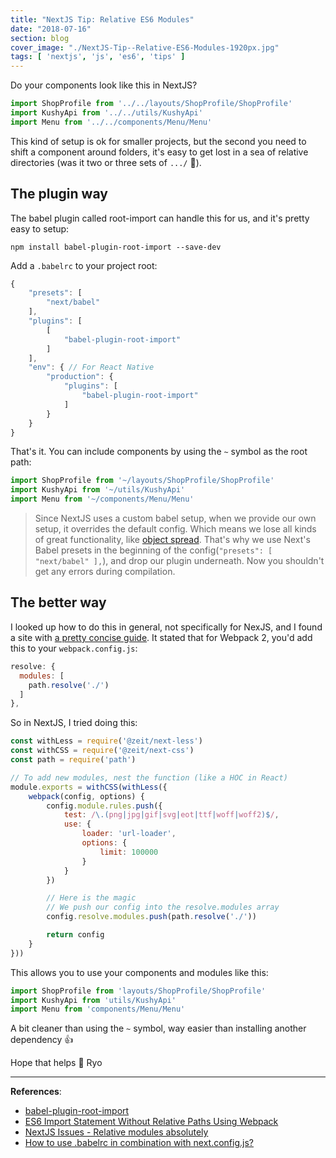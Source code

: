 ```yaml
---
title: "NextJS Tip: Relative ES6 Modules"
date: "2018-07-16"
section: blog
cover_image: "./NextJS-Tip--Relative-ES6-Modules-1920px.jpg"
tags: [ 'nextjs', 'js', 'es6', 'tips' ]
---
```


Do your components look like this in NextJS?

```js
import ShopProfile from '../../layouts/ShopProfile/ShopProfile'
import KushyApi from '../../utils/KushyApi'
import Menu from '../../components/Menu/Menu'
```

This kind of setup is ok for smaller projects, but the second you need to shift a component around folders, it's easy to get lost in a sea of relative directories (was it two or three sets of `.../` 🤔).

## The plugin way

The babel plugin called root-import can handle this for us, and it's pretty easy to setup:

`npm install babel-plugin-root-import --save-dev`

Add a `.babelrc` to your project root:

```js
{
    "presets": [
        "next/babel"
    ],
    "plugins": [
        [
            "babel-plugin-root-import"
        ]
    ],
    "env": { // For React Native
        "production": {
            "plugins": [
                "babel-plugin-root-import"
            ]
        }
    }
}
```

That's it. You can include components by using the `~` symbol as the root path:

```js
import ShopProfile from '~/layouts/ShopProfile/ShopProfile'
import KushyApi from '~/utils/KushyApi'
import Menu from '~/components/Menu/Menu'
```

> Since NextJS uses a custom babel setup, when we provide our own setup, it overrides the default config. Which means we lose all kinds of great functionality, like [object spread](https://babeljs.io/docs/en/babel-plugin-transform-object-rest-spread/). That's why we use Next's Babel presets in the beginning of the config(`"presets": [ "next/babel" ],`), and drop our plugin underneath. Now you shouldn't get any errors during compilation.

## The better way

I looked up how to do this in general, not specifically for NexJS, and I found a site with [a pretty concise guide](https://moduscreate.com/blog/es6-es2015-import-no-relative-path-webpack/). It stated that for Webpack 2, you'd add this to your `webpack.config.js`:

```js
resolve: {
  modules: [
    path.resolve('./')
  ]
},
```

So in NextJS, I tried doing this:

```js
const withLess = require('@zeit/next-less')
const withCSS = require('@zeit/next-css')
const path = require('path')

// To add new modules, nest the function (like a HOC in React)
module.exports = withCSS(withLess({
    webpack(config, options) {
        config.module.rules.push({
            test: /\.(png|jpg|gif|svg|eot|ttf|woff|woff2)$/,
            use: {
                loader: 'url-loader',
                options: {
                    limit: 100000
                }
            }
        })

        // Here is the magic
        // We push our config into the resolve.modules array
        config.resolve.modules.push(path.resolve('./'))

        return config
    }
}))
```

This allows you to use your components and modules like this:


```js
import ShopProfile from 'layouts/ShopProfile/ShopProfile'
import KushyApi from 'utils/KushyApi'
import Menu from 'components/Menu/Menu'
```

A bit cleaner than using the `~` symbol, way easier than installing another dependency 👍

Hope that helps 🍻
Ryo

***

**References**:

* [babel-plugin-root-import](https://github.com/entwicklerstube/babel-plugin-root-import#readme)
* [ES6 Import Statement Without Relative Paths Using Webpack](https://moduscreate.com/blog/es6-es2015-import-no-relative-path-webpack/)
* [NextJS Issues - Relative modules absolutely](https://github.com/zeit/next.js/issues/342)
* [How to use .babelrc in combination with next.config.js?](https://github.com/zeit/next.js/issues/4010)